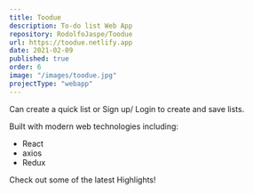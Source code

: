 ```yaml
---
title: Toodue
description: To-do list Web App
repository: RodolfoJaspe/Toodue
url: https://toodue.netlify.app
date: 2021-02-09
published: true
order: 6
image: "/images/toodue.jpg"
projectType: "webapp"
---
```


Can create a quick list or Sign up/ Login to create and save lists.

Built with modern web technologies including:

- React
- axios
- Redux

Check out some of the latest Highlights!
